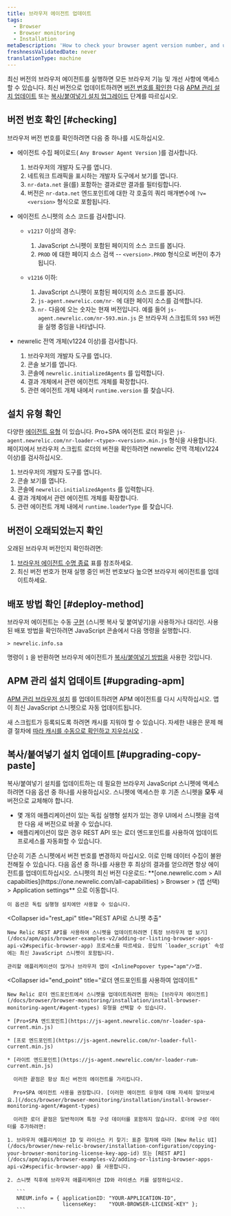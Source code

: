 ```yaml
---
title: 브라우저 에이전트 업데이트
tags:
  - Browser
  - Browser monitoring
  - Installation
metaDescription: 'How to check your browser agent version number, and update to the latest version of the browser agent.'
freshnessValidatedDate: never
translationType: machine
---
```


최신 버전의 브라우저 에이전트를 실행하면 모든 브라우저 기능 및 개선 사항에 액세스할 수 있습니다. 최신 버전으로 업데이트하려면 [버전 번호를 확인한](#checking) 다음 [APM 관리 설치 업데이트](#upgrading-apm) 또는 [복사/붙여넣기 설치 업그레이드](#upgrading-copy-paste) 단계를 따르십시오.

## 버전 번호 확인 [#checking]

브라우저 버전 번호를 확인하려면 다음 중 하나를 시도하십시오.

* 에이전트 수집 페이로드( `Any Browser Agent Version` )를 검사합니다.

  1. 브라우저의 개발자 도구를 엽니다.
  2. 네트워크 트래픽을 표시하는 개발자 도구에서 보기를 엽니다.
  3. `nr-data.net` 을(를) 포함하는 결과로만 결과를 필터링합니다.
  4. 버전은 `nr-data.net` 엔드포인트에 대한 각 호출의 쿼리 매개변수에 `?v=<version>` 형식으로 포함됩니다.

* 에이전트 스니펫의 소스 코드를 검사합니다.

  * `v1217` 이상의 경우:

    1. JavaScript 스니펫이 포함된 페이지의 소스 코드를 봅니다.
    2. `PROD` 에 대한 페이지 소스 검색 -- `<version>.PROD` 형식으로 버전이 추가됩니다.

  * `v1216` 이하:

    1. JavaScript 스니펫이 포함된 페이지의 소스 코드를 봅니다.
    2. `js-agent.newrelic.com/nr-` 에 대한 페이지 소스를 검색합니다.
    3. `nr-` 다음에 오는 숫자는 현재 버전입니다. 예를 들어 `js-agent.newrelic.com/nr-593.min.js` 은 브라우저 스크립트의 `593` 버전을 실행 중임을 나타냅니다.

* newrelic 전역 개체(v1224 이상)를 검사합니다.

  1. 브라우저의 개발자 도구를 엽니다.
  2. 콘솔 보기를 엽니다.
  3. 콘솔에 `newrelic.initializedAgents` 를 입력합니다.
  4. 결과 개체에서 관련 에이전트 개체를 확장합니다.
  5. 관련 에이전트 개체 내에서 `runtime.version` 를 찾습니다.

## 설치 유형 확인

다양한 [에이전트 유형](/docs/browser/browser-monitoring/installation/install-browser-monitoring-agent#agent-types) 이 있습니다. Pro+SPA 에이전트 로더 파일은 `js-agent.newrelic.com/nr-loader-<type>-<version>.min.js` 형식을 사용합니다. 페이지에서 브라우저 스크립트 로더의 버전을 확인하려면 newrelic 전역 객체(v1224 이상)를 검사하십시오.

1. 브라우저의 개발자 도구를 엽니다.
2. 콘솔 보기를 엽니다.
3. 콘솔에 `newrelic.initializedAgents` 를 입력합니다.
4. 결과 개체에서 관련 에이전트 개체를 확장합니다.
5. 관련 에이전트 개체 내에서 `runtime.loaderType` 를 찾습니다.

## 버전이 오래되었는지 확인

오래된 브라우저 버전인지 확인하려면:

1. [브라우저 에이전트 수명 종료](/docs/browser/browser-monitoring/getting-started/browser-agent-eol-policy/) 표를 참조하세요.
2. 최신 버전 번호가 현재 실행 중인 버전 번호보다 높으면 브라우저 에이전트를 업데이트하세요.

## 배포 방법 확인 [#deploy-method]

브라우저 에이전트는 수동 [구현](/docs/browser/browser-monitoring/installation/install-browser-monitoring-agent/#options) (스니펫 복사 및 붙여넣기)을 사용하거나 <InlinePopover type="apm"/>대리인. 사용된 배포 방법을 확인하려면 JavaScript 콘솔에서 다음 명령을 실행합니다.

```
> newrelic.info.sa
```

명령이 `1` 을 반환하면 브라우저 에이전트가 [복사/붙여넣기 방법을](#upgrading-copy-paste) 사용한 것입니다.

## APM 관리 설치 업데이트 [#upgrading-apm]

[APM 관리 브라우저 설치](/docs/browser/browser-monitoring/installation/install-browser-monitoring-agent/#options) 를 업데이트하려면 APM 에이전트를 다시 시작하십시오. 앱이 최신 JavaScript 스니펫으로 자동 업데이트됩니다.

새 스크립트가 등록되도록 하려면 캐시를 지워야 할 수 있습니다. 자세한 내용은 문제 해결 절차에 [따라 캐시를 수동으로 확인하고 지우십시오](/docs/browser/new-relic-browser/troubleshooting/troubleshooting-browser-monitoring-installation#manual_check_cache) .

## 복사/붙여넣기 설치 업데이트 [#upgrading-copy-paste]

복사/붙여넣기 설치를 업데이트하는 데 필요한 브라우저 JavaScript 스니펫에 액세스하려면 다음 옵션 중 하나를 사용하십시오. 스니펫에 액세스한 후 기존 스니펫을 **모두** 새 버전으로 교체해야 합니다.

* 몇 개의 애플리케이션이 있는 독립 실행형 설치가 있는 경우 UI에서 스니펫을 검색한 다음 새 버전으로 바꿀 수 있습니다.
* 애플리케이션이 많은 경우 REST API 또는 로더 엔드포인트를 사용하여 업데이트 프로세스를 자동화할 수 있습니다.

<Callout variant="caution">
  단순히 기존 스니펫에서 버전 번호를 변경하지 마십시오. 이로 인해 데이터 수집이 불완전해질 수 있습니다. 다음 옵션 중 하나를 사용한 후 최상의 결과를 얻으려면 항상 에이전트를 업데이트하십시오.
</Callout>

<CollapserGroup>
  <Collapser
    id="snippet"
    title="UI에서 스니펫 검색"
  >
    스니펫의 최신 버전 다운로드: **[one.newrelic.com > All capabilties](https://one.newrelic.com/all-capabilities) > Browser > (앱 선택) > Application settings** 으로 이동합니다.

    이 옵션은 독립 실행형 설치에만 사용할 수 있습니다.
  </Collapser>

  <Collapser
    id="rest_api"
    title="REST API로 스니펫 추출"
  >
    New Relic REST API를 사용하여 스니펫을 업데이트하려면 [특정 브라우저 앱 보기](/docs/apm/apis/browser-examples-v2/adding-or-listing-browser-apps-api-v2#specific-browser-app) 프로세스를 따르세요. 응답의 `loader_script` 속성에는 최신 JavaScript 스니펫이 포함됩니다.

    관리할 애플리케이션이 많거나 브라우저 앱이 <InlinePopover type="apm"/>앱.
  </Collapser>

  <Collapser
    id="end_point"
    title="로더 엔드포인트를 사용하여 업데이트"
  >
    New Relic 로더 엔드포인트에서 스니펫을 업데이트하려면 원하는 [브라우저 에이전트](/docs/browser/browser-monitoring/installation/install-browser-monitoring-agent/#agent-types) 유형을 선택할 수 있습니다.

    * [Pro+SPA 엔드포인트](https://js-agent.newrelic.com/nr-loader-spa-current.min.js)

    * [프로 엔드포인트](https://js-agent.newrelic.com/nr-loader-full-current.min.js)

    * [라이트 엔드포인트](https://js-agent.newrelic.com/nr-loader-rum-current.min.js)

      이러한 끝점은 항상 최신 버전의 에이전트를 가리킵니다.

      Pro+SPA 에이전트 사용을 권장합니다. [이러한 에이전트 유형에 대해 자세히 알아보세요.](/docs/browser/browser-monitoring/installation/install-browser-monitoring-agent/#agent-types)

      이러한 로더 끝점은 일반적이며 특정 구성 데이터를 포함하지 않습니다. 로더에 구성 데이터를 추가하려면:

    1. 브라우저 애플리케이션 ID 및 라이선스 키 찾기: 표준 절차에 따라 [New Relic UI](/docs/browser/new-relic-browser/installation-configuration/copying-your-browser-monitoring-license-key-app-id) 또는 [REST API](/docs/apm/apis/browser-examples-v2/adding-or-listing-browser-apps-api-v2#specific-browser-app) 를 사용합니다.

    2. 스니펫 직후에 브라우저 애플리케이션 ID와 라이센스 키를 설정하십시오.

       ```
       NREUM.info = { applicationID: "YOUR-APPLICATION-ID",
                      licenseKey:    "YOUR-BROWSER-LICENSE-KEY" };
       ```
  </Collapser>
</CollapserGroup>